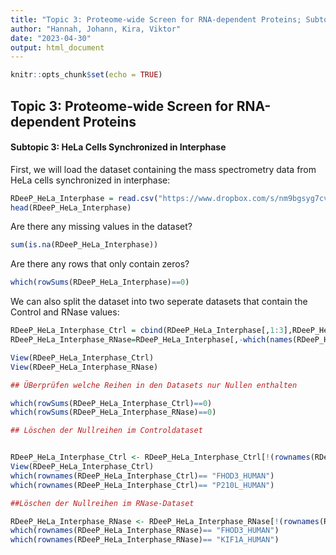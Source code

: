 ```yaml
---
title: "Topic 3: Proteome-wide Screen for RNA-dependent Proteins; Subtopic 3: HeLa synchronized in Interphase"
author: "Hannah, Johann, Kira, Viktor"
date: "2023-04-30"
output: html_document
---
```


```r
knitr::opts_chunk$set(echo = TRUE)
```

## Topic 3: Proteome-wide Screen for RNA-dependent Proteins
#### Subtopic 3: HeLa Cells Synchronized in Interphase

First, we will load the dataset containing the mass spectrometry data from HeLa cells synchronized in interphase:

```r
RDeeP_HeLa_Interphase = read.csv("https://www.dropbox.com/s/nm9bgsyg7cv6wu1/RDeeP_HeLa_Interphase.csv?dl=1", header=TRUE, row.names=1, sep = ";")
head(RDeeP_HeLa_Interphase)
```

Are there any missing values in the dataset? 
```r
sum(is.na(RDeeP_HeLa_Interphase))
```
Are there any rows that only contain zeros?
```r
which(rowSums(RDeeP_HeLa_Interphase)==0)
```
We can also split the dataset into two seperate datasets that contain the Control and RNase values:
```r
RDeeP_HeLa_Interphase_Ctrl = cbind(RDeeP_HeLa_Interphase[,1:3],RDeeP_HeLa_Interphase[,7:9],RDeeP_HeLa_Interphase[,13:15],RDeeP_HeLa_Interphase[,19:21],RDeeP_HeLa_Interphase[,25:27],RDeeP_HeLa_Interphase[,31:33],RDeeP_HeLa_Interphase[,37:39],RDeeP_HeLa_Interphase[,43:45],RDeeP_HeLa_Interphase[,49:51],RDeeP_HeLa_Interphase[,55:57],RDeeP_HeLa_Interphase[,61:63],RDeeP_HeLa_Interphase[,67:69],RDeeP_HeLa_Interphase[,73:75],RDeeP_HeLa_Interphase[,79:81],RDeeP_HeLa_Interphase[,85:87],RDeeP_HeLa_Interphase[,91:93],RDeeP_HeLa_Interphase[,97:99],RDeeP_HeLa_Interphase[,103:105],RDeeP_HeLa_Interphase[,109:111],RDeeP_HeLa_Interphase[,115:117],RDeeP_HeLa_Interphase[,121:123],RDeeP_HeLa_Interphase[,127:129],RDeeP_HeLa_Interphase[,133:135],RDeeP_HeLa_Interphase[,139:141],RDeeP_HeLa_Interphase[,145:147])
RDeeP_HeLa_Interphase_RNase=RDeeP_HeLa_Interphase[,-which(names(RDeeP_HeLa_Interphase) %in% colnames(RDeeP_HeLa_Interphase_Ctrl))]
```
```r
View(RDeeP_HeLa_Interphase_Ctrl)
View(RDeeP_HeLa_Interphase_RNase)

## ÜBerprüfen welche Reihen in den Datasets nur Nullen enthalten

which(rowSums(RDeeP_HeLa_Interphase_Ctrl)==0)
which(rowSums(RDeeP_HeLa_Interphase_RNase)==0)

## Löschen der Nullreihen im Controldataset


RDeeP_HeLa_Interphase_Ctrl <- RDeeP_HeLa_Interphase_Ctrl[!(rownames(RDeeP_HeLa_Interphase_Ctrl)%in% c("FHOD3_HUMAN","P210L_HUMAN","PKD1_HUMAN","TGM7_HUMAN","KIF1A_HUMAN")),]
View(RDeeP_HeLa_Interphase_Ctrl)
which(rownames(RDeeP_HeLa_Interphase_Ctrl)== "FHOD3_HUMAN")
which(rownames(RDeeP_HeLa_Interphase_Ctrl)== "P210L_HUMAN")

##Löschen der Nullreihen im RNase-Dataset

RDeeP_HeLa_Interphase_RNase <- RDeeP_HeLa_Interphase_RNase[!(rownames(RDeeP_HeLa_Interphase_RNase) %in% c("FHOD3_HUMAN","P210L_HUMAN","PKD1_HUMAN","TGM7_HUMAN", "KIF1A_HUMAN")),]
which(rownames(RDeeP_HeLa_Interphase_RNase)== "FHOD3_HUMAN")
which(rownames(RDeeP_HeLa_Interphase_RNase)== "KIF1A_HUMAN")
```

